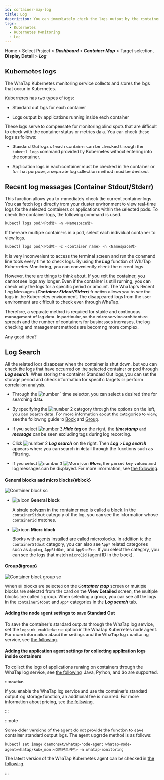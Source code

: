 ```yaml
---
id: container-map-log
title: Log
description: You can immediately check the logs output by the containers or applications inside containers.
tags:
  - Kubernetes
  - Kubernetes Monitoring
  - Log
---
```


Home > Select Project > **_Dashboard_** > **_Container Map_** > Target selection, **Display Detail** > **_Log_**

## Kubernetes logs

The WhaTap Kubernetes monitoring service collects and stores the logs that occur in Kubernetes. 

<!-- 

실시간으로 발생하는 로그는 컨테이너 ***Stdout/Stderr*** 탭의 최근 로그 메시지와 ***로그 검색*** 탭을 통해 조회할 수 있습니다. >

-->

Kubernetes has two types of logs:

-   Standard out logs for each container

-   Logs output by applications running inside each container

These logs serve to compensate for monitoring blind spots that are difficult to check with the container status or metrics data. You can check these logs as follows:

-   Standard Out logs of each container can be checked through the `kubectl logs` command provided by Kubernetes without entering into the container.

-   Application logs in each container must be checked in the container or for that purpose, a separate log collection method must be devised.

## Recent log messages (Container Stdout/Stderr)

This function allows you to immediately check the current container logs. You can fetch logs directly from your cluster environment to view real-time logs for the selected containers or applications within the selected pods. To check the container logs, the following command is used.

```bash
kubectl logs pod/<Pod명> -n <Namespace명>
```

If there are multiple containers in a pod, select each individual container to view logs.

```bash
kubectl logs pod/<Pod명> -c <container name> -n <Namespace명>
```

It is very inconvenient to access the terminal screen and run the command line tools every time to check logs. By using the **_Log_** function of WhaTap Kubernetes Monitoring, you can conveniently check the current logs. 

<ImgLang img='k8s-container-log.png' desc='Recent log messages' />

However, there are things to think about. If you exit the container, you cannot see logs any longer. Even if the container is still running, you can check only the logs for a specific period or amount. The WhaTap's Recent Log Messages (**_Container Stdout/Stderr_**) function allows you to see the logs in the Kubernetes environment. The disappeared logs from the user environment are difficult to check even through WhaTap. 

Therefore, a separate method is required for stable and continuous management of log data. In particular, as the microservice architecture spreads and the number of containers for businesses increases, the log checking and management methods are becoming more complex.

Any good idea?

## Log Search

All the related logs disappear when the container is shut down, but you can check the logs that have occurred on the selected container or pod through **_Log search_**. When storing the container Standard Out logs, you can set the storage period and check information for specific targets or perform correlation analysis. 

<ImgLang img='k8s-log-search.png' desc='Log Search' />

-   Through the ![number 1](/img/number-01.png) time selector, you can select a desired time for searching data. 

-   By specifying the ![number 2](/img/number-02.png) category through the options on the left, you can search data. For more information about the categories to view, see the following guide to [Bock](#block) and [Group](#group).

-   If you select ![number 2](/img/number-02.png) **_Hide tag_** on the right, the **_timestamp_** and **_message_** can be seen excluding tags during log recording.

-   Click ![number 2](/img/number-02.png) **_Log search_** on the right. Then **_Log_** > **_Log search_** appears where you can search in detail through the functions such as Filtering. 

-   If you select ![number 3](/img/number-03.png) ![More icon](/img/ic-caret-right.svg) **_More_**, the parsed key values and log messages can be displayed. For more information, see [the following](../log/log-search).

#### General blocks and micro blocks{#block}

![Container block sc](/img/k8s-block.png)

-   ![a icon](/img/char-a.svg) **General block**

    A single polygon in the container map is called a block. In the `containerStdout` category of the log, you can see the information whose `containerid` matches.

-   ![b icon](/img/char-b.svg) **Micro block**

    Blocks with agents installed are called microblocks. In addition to the `containerStdout` category, you can also see `App*` related categories such as `AppLog`, `AppStdOut`, and `AppStdErr`. If you select the category, you can see the logs that match `microOid` (agent ID in the block).

#### Group{#group}

![Container block group sc](/img/k8s-container-group.png)

When all blocks are selected on the **_Container map_** screen or multiple blocks are selected from the card on the **View Detailed** screen, the multiple blocks are called a group. When selecting a group, you can see all the logs in the `containerStdout` and `App*` categories in the **_Log search_** tab.

#### Adding the node agent settings to save Standard Out

To save the container's standard outputs through the WhaTap log service, set the `logsink_enabled=true` option in the WhaTap Kubernetes node agent. For more information about the settings and the WhaTap log monitoring service, see [the following](../log/log-k8s#k8s-log-node).

#### Adding the application agent settings for collecting application logs inside containers

To collect the logs of applications running on containers through the WhaTap log service, see [the following](../log/log-k8s#k8s-log-app). Java, Python, and Go are supported. 

:::caution

If you enable the WhaTap log service and use the container's standard output log storage function, an additional fee is incurred. For more information about pricing, see [the following](https://www.whatap.io/en/pricing/).

:::

:::note

Some older versions of the agent do not provide the function to save container standard output logs. The agent upgrade method is as follows:

```bahs title='Agent update'
kubectl set image daemonset/whatap-node-agent whatap-node-agent=whatap/kube_mon:<에이전트버전> -n whatap-monitoring
```

The latest version of the WhaTap Kubernetes agent can be checked in [the following](https://hub.docker.com/r/whatap/kube_mon/tags).

:::
